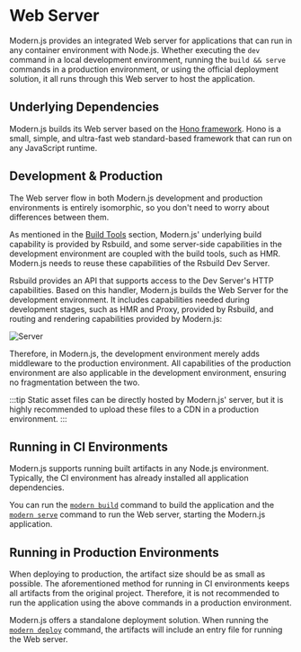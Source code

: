 # Web Server

Modern.js provides an integrated Web server for applications that can run in any container environment with Node.js. Whether executing the `dev` command in a local development environment, running the `build && serve` commands in a production environment, or using the official deployment solution, it all runs through this Web server to host the application.

## Underlying Dependencies

Modern.js builds its Web server based on the [Hono framework](https://hono.dev/). Hono is a small, simple, and ultra-fast web standard-based framework that can run on any JavaScript runtime.

## Development & Production

The Web server flow in both Modern.js development and production environments is entirely isomorphic, so you don't need to worry about differences between them.

As mentioned in the [Build Tools](/guides/concept/builder) section, Modern.js' underlying build capability is provided by Rsbuild, and some server-side capabilities in the development environment are coupled with the build tools, such as HMR. Modern.js needs to reuse these capabilities of the Rsbuild Dev Server.

Rsbuild provides an API that supports access to the Dev Server's HTTP capabilities. Based on this handler, Modern.js builds the Web Server for the development environment. It includes capabilities needed during development stages, such as HMR and Proxy, provided by Rsbuild, and routing and rendering capabilities provided by Modern.js:

![Server](https://lf3-static.bytednsdoc.com/obj/eden-cn/nuvjhpqnuvr/modern-website/web-server-modern.jpeg)

Therefore, in Modern.js, the development environment merely adds middleware to the production environment. All capabilities of the production environment are also applicable in the development environment, ensuring no fragmentation between the two.

:::tip
Static asset files can be directly hosted by Modern.js' server, but it is highly recommended to upload these files to a CDN in a production environment.
:::

## Running in CI Environments

Modern.js supports running built artifacts in any Node.js environment. Typically, the CI environment has already installed all application dependencies.

You can run the [`modern build`](/apis/app/commands#modern-build) command to build the application and the [`modern serve`](/apis/app/commands#modern-serve) command to run the Web server, starting the Modern.js application.

## Running in Production Environments

When deploying to production, the artifact size should be as small as possible. The aforementioned method for running in CI environments keeps all artifacts from the original project. Therefore, it is not recommended to run the application using the above commands in a production environment.

Modern.js offers a standalone deployment solution. When running the [`modern deploy`](/apis/app/commands#modern-deploy) command, the artifacts will include an entry file for running the Web server.
